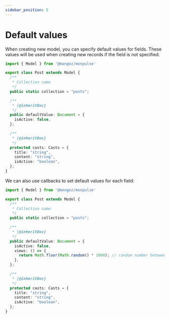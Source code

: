 ```yaml
---
sidebar_position: 5
---
```


# Default values

When creating new model, you can specify default values for fields. These values will be used when creating new records if the field is not specified.

```ts title="src/models/post.ts"
import { Model } from '@mongez/monpulse'

export class Post extends Model {
  /**
   * Collection name
   */
  public static collection = "posts";

  /**
   * {@inheritDoc}
   */
  public defaultValue: Document = {
    isActive: false,
  };

  /**
   * {@inheritDoc}
   */
  protected casts: Casts = {
    title: "string",
    content: "string",
    isActive: "boolean",
  };
}
```

We can also use callbacks to set default values for each field:

```ts title="src/models/post.ts"
import { Model } from '@mongez/monpulse'

export class Post extends Model {
  /**
   * Collection name
   */
  public static collection = "posts";

  /**
   * {@inheritDoc}
   */
  public defaultValue: Document = {
    isActive: false,
    views: () => {
      return Math.floor(Math.random() * 1000); // random number between 0 and 1000
    },
  };

  /**
   * {@inheritDoc}
   */
  protected casts: Casts = {
    title: "string",
    content: "string",
    isActive: "boolean",
  };
}
```